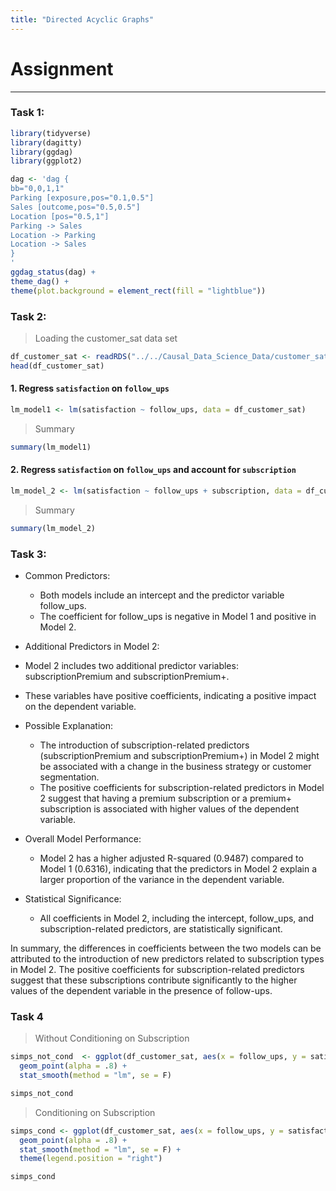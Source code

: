 ```yaml
---
title: "Directed Acyclic Graphs"
---
```


# Assignment

------------------------------------------------------------------------

### Task 1:

```r
library(tidyverse)
library(dagitty)
library(ggdag)
library(ggplot2)

dag <- 'dag {
bb="0,0,1,1"
Parking [exposure,pos="0.1,0.5"]
Sales [outcome,pos="0.5,0.5"]
Location [pos="0.5,1"]
Parking -> Sales
Location -> Parking
Location -> Sales
}
'
ggdag_status(dag) +
theme_dag() +
theme(plot.background = element_rect(fill = "lightblue"))
```

### Task 2:

> Loading the customer_sat data set

```r
df_customer_sat <- readRDS("../../Causal_Data_Science_Data/customer_sat.rds")
head(df_customer_sat)
```

#### 1.   Regress `satisfaction` on `follow_ups`

```r
lm_model1 <- lm(satisfaction ~ follow_ups, data = df_customer_sat)
```
> Summary

```r
summary(lm_model1)
```

#### 2.   Regress `satisfaction` on `follow_ups` and account for `subscription`

```r
lm_model_2 <- lm(satisfaction ~ follow_ups + subscription, data = df_customer_sat)
```
> Summary

```r
summary(lm_model_2)
```


### Task 3:

* Common Predictors:

  + Both models include an intercept and the predictor variable follow_ups.
  + The coefficient for follow_ups is negative in Model 1 and positive in Model 2.

* Additional Predictors in Model 2:

 + Model 2 includes two additional predictor variables: subscriptionPremium and subscriptionPremium+.
 + These variables have positive coefficients, indicating a positive impact on the dependent variable.

* Possible Explanation:

  + The introduction of subscription-related predictors (subscriptionPremium and subscriptionPremium+) in Model 2 might be associated with a change in the business strategy or customer segmentation.
  + The positive coefficients for subscription-related predictors in Model 2 suggest that having a premium subscription or a premium+ subscription is associated with higher values of the dependent variable.

* Overall Model Performance:

  + Model 2 has a higher adjusted R-squared (0.9487) compared to Model 1 (0.6316), indicating that the predictors in Model 2 explain a larger proportion of the variance in the dependent variable.

* Statistical Significance:

  + All coefficients in Model 2, including the intercept, follow_ups, and subscription-related predictors, are statistically significant.
  
::: callout-note
In summary, the differences in coefficients between the two models can be attributed to the introduction of new predictors related to subscription types in Model 2. The positive coefficients for subscription-related predictors suggest that these subscriptions contribute significantly to the higher values of the dependent variable in the presence of follow-ups.
:::

### Task 4

> Without Conditioning on Subscription

```r
simps_not_cond  <- ggplot(df_customer_sat, aes(x = follow_ups, y = satisfaction)) +
  geom_point(alpha = .8) +
  stat_smooth(method = "lm", se = F)

simps_not_cond
```

> Conditioning on Subscription

```r
simps_cond <- ggplot(df_customer_sat, aes(x = follow_ups, y = satisfaction, color = subscription )) +
  geom_point(alpha = .8) +
  stat_smooth(method = "lm", se = F) +
  theme(legend.position = "right")

simps_cond 
```